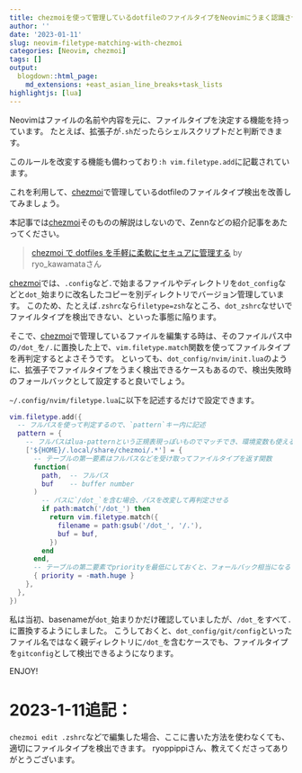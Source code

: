 ```yaml
---
title: chezmoiを使って管理しているdotfileのファイルタイプをNeovimにうまく認識させる
author: ''
date: '2023-01-11'
slug: neovim-filetype-matching-with-chezmoi
categories: [Neovim, chezmoi]
tags: []
output:
  blogdown::html_page:
    md_extensions: +east_asian_line_breaks+task_lists
highlightjs: [lua]
---
```


Neovimはファイルの名前や内容を元に、ファイルタイプを決定する機能を持っています。
たとえば、拡張子が`.sh`だったらシェルスクリプトだと判断できます。

このルールを改変する機能も備わっており`:h vim.filetype.add`に記載されています。

これを利用して、[chezmoi]で管理しているdotfileのファイルタイプ検出を改善してみましょう。

[chezmoi]: https://www.chezmoi.io

本記事では[chezmoi]そのものの解説はしないので、Zennなどの紹介記事をあたってください。

> [chezmoi で dotfiles を手軽に柔軟にセキュアに管理する](https://zenn.dev/ryo_kawamata/articles/introduce-chezmoi) by ryo_kawamataさん

[chezmoi]では、`.config`など`.`で始まるファイルやディレクトリを`dot_config`などと`dot_`始まりに改名したコピーを別ディレクトリでバージョン管理しています。
このため、たとえば`.zshrc`なら`filetype=zsh`なところ、`dot_zshrc`なせいでファイルタイプを検出できない、といった事態に陥ります。

そこで、[chezmoi]で管理しているファイルを編集する時は、そのファイルパス中の`/dot_`を`/.`に置換した上で、`vim.filetype.match`関数を使ってファイルタイプを再判定するとよさそうです。
といっても、`dot_config/nvim/init.lua`のように、拡張子でファイルタイプをうまく検出できるケースもあるので、検出失敗時のフォールバックとして設定すると良いでしょう。

`~/.config/nvim/filetype.lua`に以下を記述するだけで設定できます。

``` lua
vim.filetype.add({
  -- フルパスを使って判定するので、`pattern`キー内に記述
  pattern = {
    -- フルパスはlua-patternという正規表現っぽいものでマッチでき、環境変数も使える
    ['${HOME}/.local/share/chezmoi/.*'] = {
      -- テーブルの第一要素はフルパスなどを受け取ってファイルタイプを返す関数
      function(
        path,  -- フルパス
        buf    -- buffer number
      )
        -- パスに`/dot_`を含む場合、パスを改変して再判定させる
        if path:match('/dot_') then
          return vim.filetype.match({
            filename = path:gsub('/dot_', '/.'),
            buf = buf,
          })
        end
      end,
      -- テーブルの第二要素でpriorityを最低にしておくと、フォールバック相当になる
      { priority = -math.huge }
    },
  },
})
```

私は当初、basenameが`dot_`始まりかだけ確認していましたが、`/dot_`をすべて`.`に置換するようにしました。
こうしておくと、`dot_config/git/config`といったファイル名ではなく親ディレクトリに`/dot_`を含むケースでも、ファイルタイプを`gitconfig`として検出できるようになります。

ENJOY!

# 2023-1-11追記：

`chezmoi edit .zshrc`などで編集した場合、ここに書いた方法を使わなくても、適切にファイルタイプを検出できます。
ryoppippiさん、教えてくださってありがとうございます。

